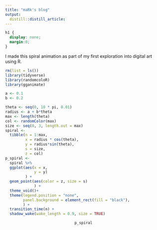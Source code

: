 ```yaml
---
title: "maRk's blog"
output:
  distill::distill_article:
---
```


```css
h1 {
  display: none;
  margin:0;
}

```
I made this spiral animation as part of my first exploration into digital art using R.

```r
rm(list = ls())
library(tidyverse)
library(randomcoloR)
library(gganimate)

a <- 0.1
b <- 0.2

theta <- seq(0, 10 * pi, 0.01)
radius <- a + b*theta
max <- length(theta)
col <- randomColor(max)
size <- seq(0, 3, length.out = max)
spiral <-
  tibble(n = 1:max,
         x = radius * cos(theta),
         y = radius*sin(theta),
         s = size,
         z = col)
p_spiral <-
  spiral %>% 
  ggplot(aes(x = x,
             y = y)
         ) +
  geom_point(aes(color = z, size = s)
             ) + 
  theme_void()+
  theme(legend.position = "none",
        panel.background = element_rect(fill = "black"),
        ) +
  transition_time(n) +
  shadow_wake(wake_length = 0.9, size = TRUE)

```
<center>
```r
p_spiral
```
</center>